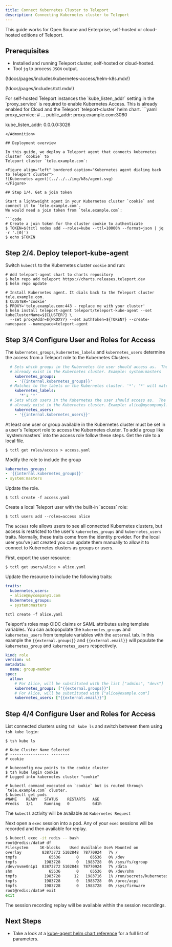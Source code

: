 ```yaml
---
title: Connect Kubernetes Cluster to Teleport
description: Connecting Kubernetes cluster to Teleport
---
```


<Admonition type="notice" title="Editions">
This guide works for Open Source and Enterprise, self-hosted or cloud-hosted editions of Teleport.
</Admonition>

## Prerequisites

- Installed and running Teleport cluster, self-hosted or cloud-hosted.
- Tool `jq` to process `JSON` output.


(!docs/pages/includes/kubernetes-access/helm-k8s.mdx!)

(!docs/pages/includes/tctl.mdx!)

<Admonition type="notice" title="Enable Kubernetes for Self-Hosted">
For self-hosted Teleport instances the `kube_listen_addr` setting in the `proxy_service` is required to enable Kubernetes Access.  This is already enabled for Cloud and the Teleport `teleport-cluster` helm chart.
```yaml
proxy_service:
  # ...
  public_addr: proxy.example.com:3080

  kube_listen_addr: 0.0.0.0:3026
  ```
</Admonition>

## Deployment overview

In this guide, we deploy a Teleport agent that connects kubernetes cluster `cookie` to
Teleport cluster `tele.example.com`:

<Figure align="left" bordered caption="Kubernetes agent dialing back to Teleport cluster">
  ![Kubernetes agent](../../../img/k8s/agent.svg)
</Figure>

## Step 1/4. Get a join token

Start a lightweight agent in your Kubernetes cluster `cookie` and connect it to `tele.example.com`.
We would need a join token from `tele.example.com`:

```code
# Create a join token for the cluster cookie to authenticate
$ TOKEN=$(tctl nodes add --roles=kube --ttl=10000h --format=json | jq -r '.[0]')
$ echo $TOKEN
```

## Step 2/4. Deploy teleport-kube-agent

Switch `kubectl` to the Kubernetes cluster `cookie` and run:

```code
# Add teleport-agent chart to charts repository
$ helm repo add teleport https://charts.releases.teleport.dev
$ helm repo update

# Install Kubernetes agent. It dials back to the Teleport cluster tele.example.com.
$ CLUSTER='cookie'
$ PROXY='tele.example.com:443 - replace me with your cluster'
$ helm install teleport-agent teleport/teleport-kube-agent --set kubeClusterName=${CLUSTER?} \
  --set proxyAddr=${PROXY?} --set authToken=${TOKEN?} --create-namespace --namespace=teleport-agent
```

## Step 3/4 Configure User and Roles for Access

The `kubernetes_groups`, `kubernetes_labels` and `kubernetes_users` determine the access from a Teleport
role to the Kubernetes Clusters.

```yaml
  # Sets which groups in the Kubernetes the user should access as.  The group must
  # already exist in the Kubernetes cluster. Example: system:masters
    kubernetes_groups:
    - '{{internal.kubernetes_groups}}'
  # Matches to the labels on the Kubernetes cluster. '*': '*' will match to any cluster.
    kubernetes_labels:
      '*': '*'
  # Sets which users in the Kubernetes the user should access as.  The user must
  # already exist in the Kubernetes cluster. Example: alice@mycompany1.com
    kubernetes_users:
    - '{{internal.kubernetes_users}}'
```

<Admonition type="tip" title="Group or User required">
At least one user or group available in the Kubernetes cluster must be set in a user's Teleport role to access the Kubernetes cluster.
</Admonition>

<Tabs>
  <TabItem label="Specify access in Role">
To add a group like `system:masters` into the access  role follow these steps.  Get
the role to a local file.

```code
$ tctl get roles/access > access.yaml
```

Modify the role to include the group
  ```yaml
  kubernetes_groups:
  - '{{internal.kubernetes_groups}}'
  - system:masters
  ```
Update the role.
```code
$ tctl create -f access.yaml
```


</TabItem>
  <TabItem label="Local user">
  Create a local Teleport user with the built-in `access` role:

  ```code
  $ tctl users add --roles=access alice
  ```

  The `access` role allows users to see all connected Kubernetes clusters, but
  access is restricted to the user's `kubernetes_groups` and
  `kubernetes_users` traits. Normally, these traits come from the identity provider. For
  the local user you've just created you can update them manually to allow it to
  connect to Kubernetes clusters as groups or users.

  First, export the user resource:

  ```code
  $ tctl get users/alice > alice.yaml
  ```

  Update the resource to include the following traits:

  ```yaml
  traits:
    kubernetes_users:
    - alice@mycompany1.com
    kubernetes_groups:
    - system:masters
  ```

  ```code
  tctl create -f alice.yaml
  ```
  </TabItem>
  <TabItem label="Populate Kubernetes Groups and Users from SSO">

  Teleport's roles map OIDC claims or SAML attributes using template variables.
  You can autopopulate the `kubernetes_groups` and `kubernetes_users` from template
  variables with the `external` tab.  In this example the `{{external.groups}}`
  and `{{external.email}}` will populate the `kubernetes_group` and `kubernetes_users`
  respectively.

```yaml
kind: role
version: v4
metadata:
  name: group-member
spec:
  allow:
    # For Alice, will be substituted with the list ["admins", "devs"]
    kubernetes_groups: ["{{external.groups}}"]
    # For Alice, will be substituted with ["alice@example.com"]
    kubernetes_users: ["{{external.email}}"]
```
  </TabItem>

</Tabs>

## Step 4/4 Configure User and Roles for Access

List connected clusters using `tsh kube ls` and switch between
them using `tsh kube login`:

```code
$ tsh kube ls

# Kube Cluster Name Selected
# ----------------- --------
# cookie

# kubeconfig now points to the cookie cluster
$ tsh kube login cookie
# Logged into kubernetes cluster "cookie"

# kubectl command executed on `cookie` but is routed through `tele.example.com` cluster.
$ kubectl get pods
#NAME    READY   STATUS    RESTARTS   AGE
#redis   1/1     Running   0          6d1h
```

The `kubectl` activity will be available as `Kubernetes Request`

Next open a `exec` session into a pod. Any of your `exec` sessions will be recorded and then available for replay.

```bash
$ kubectl exec -it redis -- bash
root@redis:/data# df
Filesystem     1K-blocks    Used Available Use% Mounted on
overlay         83873772 5102848  78770924   7% /
tmpfs              65536       0     65536   0% /dev
tmpfs            1983728       0   1983728   0% /sys/fs/cgroup
/dev/nvme0n1p1  83873772 5102848  78770924   7% /data
shm                65536       0     65536   0% /dev/shm
tmpfs            1983728      12   1983716   1% /run/secrets/kubernetes.io/serviceaccount
tmpfs            1983728       0   1983728   0% /proc/acpi
tmpfs            1983728       0   1983728   0% /sys/firmware
root@redis:/data# exit
exit
```

The session recording replay will be available within the session recordings.



## Next Steps

- Take a look at a [kube-agent helm chart reference](../helm/reference.mdx#teleport-kube-agent) for a full list of parameters.
